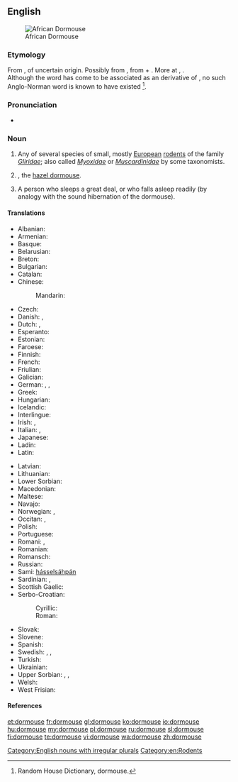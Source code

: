 ==English==
[[File:Graphiurus_spec_-murinus-1.jpg|thumb|African Dormouse]]

{{wikipedia}}

===Etymology===
From {{etyl|enm}} {{term|dormous|lang=enm}}, of uncertain origin. Possibly from {{term||dor-|lang=enm}}, from {{etyl|non}} {{term|dár||benumbed|lang=non}} + {{term|mous||mouse|lang=enm}}. More at {{l/en|doze}}, {{l/en|mouse}}. <br>Although the word has come to be associated as an {{etyl|xno|-}} derivative of  {{etyl|fro|-}} {{term|dormir||to sleep|lang=fro}}, no such Anglo-Norman word is known to have existed <ref>Random House Dictionary, dormouse.</ref>.

===Pronunciation===
* {{IPA|/ˈdɔːmaʊs/}}

===Noun===
{{en-noun|dormice}}

# Any of several species of small, mostly [[European]] [[rodent]]s of the family ''[[Gliridae]]''; also called ''[[Myoxidae]]'' or ''[[Muscardinidae]]'' by some taxonomists.
# {{UK}} {{taxlink|Muscardinus avellanarius|species}}, the [[hazel dormouse]].
# {{figuratively}} A person who sleeps a great deal, or who falls asleep readily (by analogy with the sound hibernation of the dormouse).

====Translations====
{{trans-top|rodent}}
* Albanian: {{t-|sq|gjumashi i majmë}}
* Armenian: {{t-|hy|քնամուկ|tr=k’namuk|sc=Armn}}
* Basque: {{t-|eu|muxar}}
* Belarusian: {{t-|be|соня-палчок|tr=sonja-palčok|sc=Cyrl}}
* Breton: {{t-|br|hunegan gris}}
* Bulgarian: {{t+|bg|сънливец|tr=sănlivec|sc=Cyrl}}
* Catalan: {{t-|ca|liró}}
* Chinese:
*: Mandarin: {{t|cmn|睡鼠|tr=shuìshǔ|sc=Hani}}
* Czech: {{t+|cs|plch}}
* Danish: {{t-|da|syvsover}}, {{t-|da|hasselmus}}
* Dutch: {{t-|nl|relmuis|f}}, {{t+|nl|hazelmuis|f}}
* Esperanto: {{t-|eo|gliro}}
* Estonian: {{t-|et|kunel}}
* Faroese: {{t-|fo|heslimús}}
* Finnish: {{t+|fi|unikeko}}
* French: {{t+|fr|loir|m}}
* Friulian: {{tø|fur|glîr}}
* Galician: {{t-|gl|leirón cincento}}
* German: {{t+|de|Bilch|m}}, {{t+|de|Schläfer|m}}, {{t+|de|Schlafmaus|f}}
* Greek: {{t-|el|δασομυωξός|m|sc=Grek}}
* Hungarian: {{t+|hu|pele}}
* Icelandic: {{t-|is|heslimús}}
* Interlingue: {{t-|ie|glire}}
* Irish: {{t-|ga|luch chodlamáin|f}}, {{t-|ga|dallóg fhéir|f}}
* Italian: {{t+|it|ghiro|m}}, {{t+|it|moscardino|m}}
* Japanese: {{t-|ja|ヤマネ|tr=yamane}}
* Ladin: {{tø|lld|ghiro}}
* Latin: {{t-|la|glis|m}}
{{trans-mid}}
* Latvian: {{t-|lv|susuris}}
* Lithuanian: {{t-|lt|miegapelė}}
* Lower Sorbian: {{tø|dsb|połsk}}
* Macedonian: {{t-|mk|полв|tr=polv|sc=Cyrl}}
* Maltese: {{t-|mt|ġurdien ta’ denbu pjuma}}
* Navajo: {{tø|nv|yéigo ałhoshii}}
* Norwegian: {{t-|no|syvsover}}, {{t-|no|sovemus}}
* Occitan: {{t+|oc|missara}}, {{t-|oc|greule}}
* Polish: {{t-|pl|popielica|f}}
* Portuguese: {{t+|pt|arganaz|m}}
* Romani: {{tø|rom|xurtso|m}}, {{tø|rom|xurtsaika|f}}
* Romanian: {{t-|ro|șoarece de pădure}}
* Romansch: {{t-|rm|durmigliet}}
* Russian: {{t+|ru|соня|f|tr=sónja|sc=Cyrl}}
* Sami: [[hásselsáhpán]]
* Sardinian: {{t-|sc|topi de venadroxu}}, {{t-|sc|medrona de tzirva}}
* Scottish Gaelic: {{t-|gd|dallag|f}}
* Serbo-Croatian:
*: Cyrillic: {{t-|sh|пух|m|tr=puh|sc=Cyrl}}
*: Roman: {{t-|sh|puh|m}}
* Slovak: {{t-|sk|plch}}
* Slovene: {{t+|sl|polh|m}}
* Spanish: {{t+|es|lirón|m}}
* Swedish: {{t+|sv|sjusovare}}, {{t-|sv|sovmöss}}, {{t+|sv|hasselmus}}
* Turkish: {{t+|tr|kakırca}}
* Ukrainian: {{t-|uk|соня|f|tr=sonja|sc=Cyrl}}
* Upper Sorbian: {{t-|hsb|lěsna myška|f}}, {{t-|hsb|połch|m}}, {{t-|hsb|połšk|m}}
* Welsh: {{t-|cy|pathew}}
* West Frisian: {{t-|fy|sânslieper}}
{{trans-bottom}}

====References====
<references/>

[[Category:English nouns with irregular plurals]]
[[Category:en:Rodents]]

[[et:dormouse]]
[[fr:dormouse]]
[[gl:dormouse]]
[[ko:dormouse]]
[[io:dormouse]]
[[hu:dormouse]]
[[my:dormouse]]
[[pl:dormouse]]
[[ru:dormouse]]
[[sl:dormouse]]
[[fi:dormouse]]
[[te:dormouse]]
[[vi:dormouse]]
[[wa:dormouse]]
[[zh:dormouse]]
